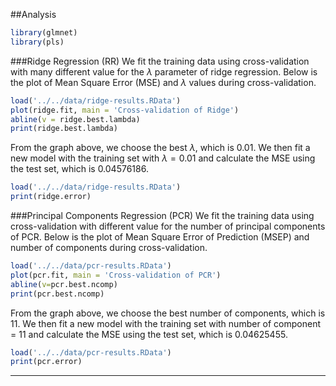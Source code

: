 ##Analysis

```{r,echo=FALSE,message=FALSE}
library(glmnet)
library(pls)
```

###Ridge Regression (RR)
We fit the training data using cross-validation with many different value for the $\lambda$ parameter of ridge regression. Below is the plot of Mean Square Error (MSE) and $\lambda$ values during cross-validation. 

```{r,echo=FALSE,message=FALSE,fig.width=3,fig.align='center'}
load('../../data/ridge-results.RData')
plot(ridge.fit, main = 'Cross-validation of Ridge')
abline(v = ridge.best.lambda)
print(ridge.best.lambda)
```

From the graph above, we choose the best $\lambda$, which is 0.01. We then fit a new model with the training set with $\lambda = 0.01$ and calculate the MSE using the test set, which is 0.04576186. 

```{r,echo=FALSE, message=FALSE}
load('../../data/ridge-results.RData')
print(ridge.error)
```

###Principal Components Regression (PCR)
We fit the training data using cross-validation with different value for the number of principal components of PCR. Below is the plot of Mean Square Error of Prediction (MSEP) and number of components during cross-validation. 

```{r,echo=FALSE,message=FALSE,fig.width=3,fig.align='center'}
load('../../data/pcr-results.RData')
plot(pcr.fit, main = 'Cross-validation of PCR')
abline(v=pcr.best.ncomp)
print(pcr.best.ncomp)
```

From the graph above, we choose the best number of components, which is 11. We then fit a new model with the training set with number of component = 11 and calculate the MSE using the test set, which is 0.04625455. 

```{r,echo=FALSE, message=FALSE}
load('../../data/pcr-results.RData')
print(pcr.error)
```

---
